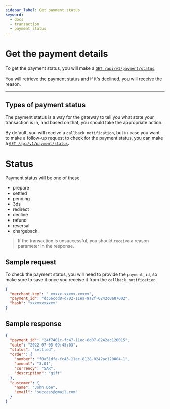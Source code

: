 ```yaml
---
sidebar_label: Get payment status
keyword:
  - docs
  - transaction
  - payment status
---
```


# Get the payment details

To get the payment status, you will make a <u>[`GET /api/v1/payment/status`](../../../api/gateway/check-transaction-status)</u>. <br></br>
You will retrieve the payment status and if it's declined, you will receive the reason.

---

## Types of payment status

The payment status is a way for the gateway to tell you what state your transaction is in, and based on that, you should take the appropriate action.

By default, you will receive a `callback_notification`, but in case you want to make a follow-up request to check for the payment status, you can make a <u>[`GET /api/v1/payment/status`](../../../api/gateway/check-transaction-status)</u>.

# Status

Payment status will be one of these

- prepare
- settled
- pending
- 3ds
- redirect
- decline
- refund
- reversal
- chargeback

> If the transaction is unsuccessful, you should `receive` a reason parameter in the response.

## Sample request

To check the payment status, you will need to provide the `payment_id`, so make sure to save it once you receive it from the `callback_notification`.

```json
{
  "merchant_key": " xxxxx-xxxxx-xxxxx",
  "payment_id": "dc66cdd8-d702-11ea-9a2f-0242c0a87002",
  "hash": "xxxxxxxxxxx"
}
```

## Sample response

```json
{
  "payment_id": "24f7401c-fc47-11ec-8d07-0242ac120015",
  "date": "2022-07-05 09:45:03",
  "status": "settled",
  "order": {
    "number": "f0a51dfa-fc43-11ec-8128-0242ac120004-1",
    "amount": "3.01",
    "currency": "SAR",
    "description": "gift"
  },
  "customer": {
    "name": "John Doe",
    "email": "success@gmail.com"
  }
}
```
